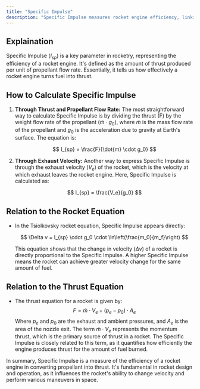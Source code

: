 ```yaml
---
title: "Specific Impulse"
description: "Specific Impulse measures rocket engine efficiency, linking thrust to fuel use, crucial for determining performance and space travel efficiency."
---
```


## Explaination

Specific Impulse ($I_{sp}$) is a key parameter in rocketry, representing the efficiency of a rocket engine. It's defined as the amount of thrust produced per unit of propellant flow rate. Essentially, it tells us how effectively a rocket engine turns fuel into thrust.

## How to Calculate Specific Impulse

1. **Through Thrust and Propellant Flow Rate:** The most straightforward way to calculate Specific Impulse is by dividing the thrust (F) by the weight flow rate of the propellant ($\dot{m} \cdot g_0$), where $\dot{m}$ is the mass flow rate of the propellant and $g_0$ is the acceleration due to gravity at Earth's surface. The equation is:

   $$ I_{sp} = \frac{F}{\dot{m} \cdot g_0} $$

2. **Through Exhaust Velocity:** Another way to express Specific Impulse is through the exhaust velocity ($V_e$) of the rocket, which is the velocity at which exhaust leaves the rocket engine. Here, Specific Impulse is calculated as:

   $$ I_{sp} = \frac{V_e}{g_0} $$

## Relation to the Rocket Equation

- In the Tsiolkovsky rocket equation, Specific Impulse appears directly:

  $$ \Delta v = I_{sp} \cdot g_0 \cdot \ln\left(\frac{m_0}{m_f}\right) $$

  This equation shows that the change in velocity ($\Delta v$) of a rocket is directly proportional to the Specific Impulse. A higher Specific Impulse means the rocket can achieve greater velocity change for the same amount of fuel.

## Relation to the Thrust Equation

- The thrust equation for a rocket is given by:
  $$ F = \dot{m} \cdot V_e + (p_e - p_0) \cdot A_e $$
  Where $p_e$ and $p_0$ are the exhaust and ambient pressures, and $A_e$ is the area of the nozzle exit. The term $\dot{m} \cdot V_e$ represents the momentum thrust, which is the primary source of thrust in a rocket. The Specific Impulse is closely related to this term, as it quantifies how efficiently the engine produces thrust for the amount of fuel burned.

In summary, Specific Impulse is a measure of the efficiency of a rocket engine in converting propellant into thrust. It's fundamental in rocket design and operation, as it influences the rocket's ability to change velocity and perform various maneuvers in space.
